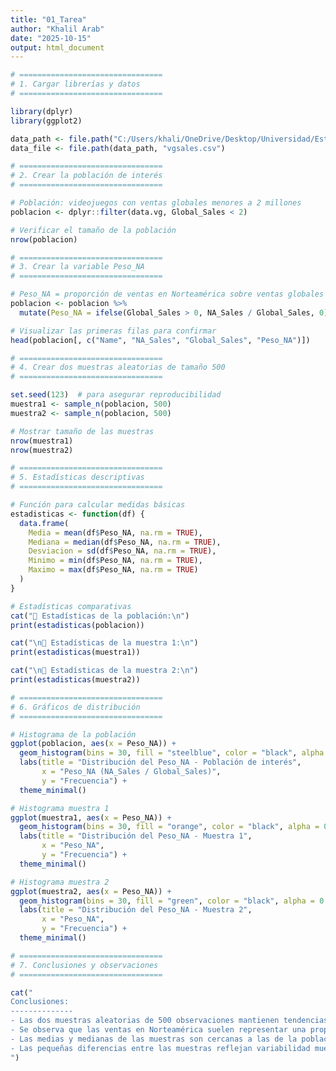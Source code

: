```yaml
---
title: "01_Tarea"
author: "Khalil Arab"
date: "2025-10-15"
output: html_document
---
```


```r
# ================================
# 1. Cargar librerías y datos
# ================================

library(dplyr)
library(ggplot2)

data_path <- file.path("C:/Users/khali/OneDrive/Desktop/Universidad/Estadistica")
data_file <- file.path(data_path, "vgsales.csv")
```

```r
# ================================
# 2. Crear la población de interés
# ================================

# Población: videojuegos con ventas globales menores a 2 millones
poblacion <- dplyr::filter(data.vg, Global_Sales < 2)

# Verificar el tamaño de la población
nrow(poblacion)

```

```r
# ================================
# 3. Crear la variable Peso_NA
# ================================

# Peso_NA = proporción de ventas en Norteamérica sobre ventas globales
poblacion <- poblacion %>%
  mutate(Peso_NA = ifelse(Global_Sales > 0, NA_Sales / Global_Sales, 0))

# Visualizar las primeras filas para confirmar
head(poblacion[, c("Name", "NA_Sales", "Global_Sales", "Peso_NA")])
```

```r
# ================================
# 4. Crear dos muestras aleatorias de tamaño 500
# ================================

set.seed(123)  # para asegurar reproducibilidad
muestra1 <- sample_n(poblacion, 500)
muestra2 <- sample_n(poblacion, 500)

# Mostrar tamaño de las muestras
nrow(muestra1)
nrow(muestra2)
```

```r
# ================================
# 5. Estadísticas descriptivas
# ================================

# Función para calcular medidas básicas
estadisticas <- function(df) {
  data.frame(
    Media = mean(df$Peso_NA, na.rm = TRUE),
    Mediana = median(df$Peso_NA, na.rm = TRUE),
    Desviacion = sd(df$Peso_NA, na.rm = TRUE),
    Minimo = min(df$Peso_NA, na.rm = TRUE),
    Maximo = max(df$Peso_NA, na.rm = TRUE)
  )
}

# Estadísticas comparativas
cat("📌 Estadísticas de la población:\n")
print(estadisticas(poblacion))

cat("\n📌 Estadísticas de la muestra 1:\n")
print(estadisticas(muestra1))

cat("\n📌 Estadísticas de la muestra 2:\n")
print(estadisticas(muestra2))
```

```r
# ================================
# 6. Gráficos de distribución
# ================================

# Histograma de la población
ggplot(poblacion, aes(x = Peso_NA)) +
  geom_histogram(bins = 30, fill = "steelblue", color = "black", alpha = 0.6) +
  labs(title = "Distribución del Peso_NA - Población de interés",
       x = "Peso_NA (NA_Sales / Global_Sales)",
       y = "Frecuencia") +
  theme_minimal()
```

```r
# Histograma muestra 1
ggplot(muestra1, aes(x = Peso_NA)) +
  geom_histogram(bins = 30, fill = "orange", color = "black", alpha = 0.6) +
  labs(title = "Distribución del Peso_NA - Muestra 1",
       x = "Peso_NA",
       y = "Frecuencia") +
  theme_minimal()
```

```r
# Histograma muestra 2
ggplot(muestra2, aes(x = Peso_NA)) +
  geom_histogram(bins = 30, fill = "green", color = "black", alpha = 0.6) +
  labs(title = "Distribución del Peso_NA - Muestra 2",
       x = "Peso_NA",
       y = "Frecuencia") +
  theme_minimal()
```

```r
# ================================
# 7. Conclusiones y observaciones
# ================================

cat("
Conclusiones:
--------------
- Las dos muestras aleatorias de 500 observaciones mantienen tendencias similares a la población.
- Se observa que las ventas en Norteamérica suelen representar una proporción considerable de las ventas globales.
- Las medias y medianas de las muestras son cercanas a las de la población, lo que indica representatividad.
- Las pequeñas diferencias entre las muestras reflejan variabilidad muestral esperada.
")
```
